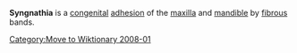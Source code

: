 [[Category:Move to Wiktionary 2008-01]]

'''Syngnathia''' is a [[congenital]] [[adhesion]] of the [[maxilla]] and [[mandible]] by [[fibre|fibrous]] bands.